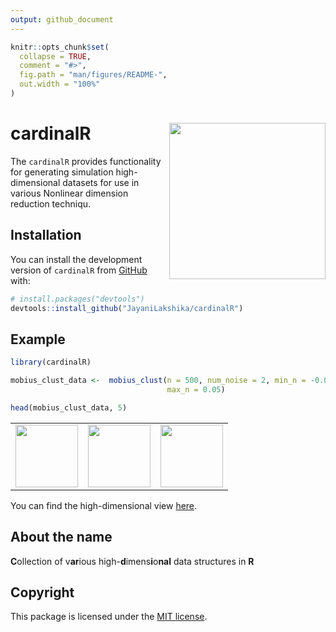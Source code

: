 ```yaml
---
output: github_document
---
```


<!-- README.md is generated from README.Rmd. Please edit that file -->

```r
knitr::opts_chunk$set(
  collapse = TRUE,
  comment = "#>",
  fig.path = "man/figures/README-",
  out.width = "100%"
)
```

# cardinalR <img src="man/figures/logo.png" align="right" height="250" width="auto" alt="" />

The `cardinalR` provides functionality for generating simulation high-dimensional datasets for use in various Nonlinear dimension reduction techniqu.

## Installation

You can install the development version of `cardinalR` from [GitHub](https://github.com/) with:

``` r
# install.packages("devtools")
devtools::install_github("JayaniLakshika/cardinalR")
```

## Example

```r
library(cardinalR)
```

```r
mobius_clust_data <-  mobius_clust(n = 500, num_noise = 2, min_n = -0.05, 
                                   max_n = 0.05)

head(mobius_clust_data, 5)
```

<table style="width:100%">
  <tr>
    <td align="center"><img src="man/figures/mobius_1.png" height="100" alt="" /></td>
    <td align="center"><img src="man/figures/mobius_2.png" height="100" alt="" /></td>
    <td align="center"><img src="man/figures/mobius_3.png" height="100" alt="" /></td>
  </tr>
</table>


You can find the high-dimensional view [here](https://youtu.be/731aZxDifCs).

## About the name

**C**ollection of v**ar**ious high-**d**imens**i**o**nal** data structures in **R**

## Copyright

This package is licensed under the [MIT license](https://github.com/JayaniLakshika/cardinalR/tree/main?tab=MIT-2-ov-file). 

